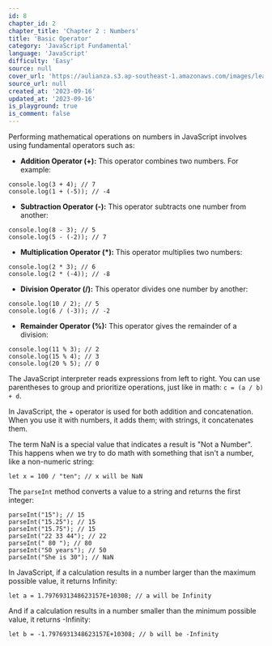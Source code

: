 ```yaml
---
id: 8
chapter_id: 2
chapter_title: 'Chapter 2 : Numbers'
title: 'Basic Operator'
category: 'JavaScript Fundamental'
language: 'JavaScript'
difficulty: 'Easy'
source: null
cover_url: 'https://aulianza.s3.ap-southeast-1.amazonaws.com/images/learn/javascript.webp'
source_url: null
created_at: '2023-09-16'
updated_at: '2023-09-16'
is_playground: true
is_comment: false
---
```


Performing mathematical operations on numbers in JavaScript involves using fundamental operators such as:

- **Addition Operator (+):** This operator combines two numbers. For example:

```
console.log(3 + 4); // 7
console.log(1 + (-5)); // -4
```

- **Subtraction Operator (-):** This operator subtracts one number from another:

```
console.log(8 - 3); // 5
console.log(5 - (-2)); // 7
```

- **Multiplication Operator (\*):** This operator multiplies two numbers:

```
console.log(2 * 3); // 6
console.log(2 * (-4)); // -8
```

- **Division Operator (/):** This operator divides one number by another:

```
console.log(10 / 2); // 5
console.log(6 / (-3)); // -2
```

- **Remainder Operator (%):** This operator gives the remainder of a division:

```
console.log(11 % 3); // 2
console.log(15 % 4); // 3
console.log(20 % 5); // 0
```

The JavaScript interpreter reads expressions from left to right. You can use parentheses to group and prioritize operations, just like in math: `c = (a / b) + d`.

In JavaScript, the + operator is used for both addition and concatenation. When you use it with numbers, it adds them; with strings, it concatenates them.

The term NaN is a special value that indicates a result is "Not a Number". This happens when we try to do math with something that isn't a number, like a non-numeric string:

```
let x = 100 / "ten"; // x will be NaN
```

The `parseInt` method converts a value to a string and returns the first integer:

```
parseInt("15"); // 15
parseInt("15.25"); // 15
parseInt("15.75"); // 15
parseInt("22 33 44"); // 22
parseInt(" 80 "); // 80
parseInt("50 years"); // 50
parseInt("She is 30"); // NaN
```

In JavaScript, if a calculation results in a number larger than the maximum possible value, it returns Infinity:

```
let a = 1.7976931348623157E+10308; // a will be Infinity
```

And if a calculation results in a number smaller than the minimum possible value, it returns -Infinity:

```
let b = -1.7976931348623157E+10308; // b will be -Infinity
```
